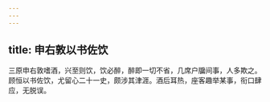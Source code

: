 ```yaml
---
---
---
```

title: 申右敦以书佐饮
---



三原申右敦嗜酒，兴至则饮，饮必醉，醉即一切不省，几席户牖间事，人多欺之。顾恒以书佐饮，尤留心二十一史，颇涉其津涯。酒后耳热，座客趣举某事，衔口肆应，无脱误。